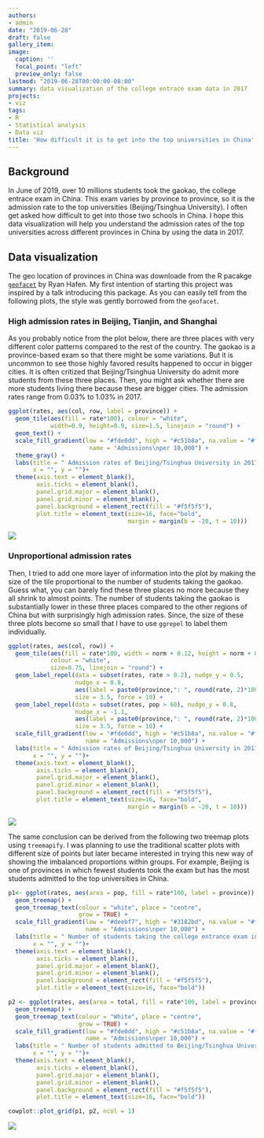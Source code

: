 ```yaml
---
authors:
- admin
date: "2019-06-28"
draft: false
gallery_item:
image:
  caption: ''
  focal_point: "left"
  preview_only: false
lastmod: "2019-06-28T00:00:00-08:00"
summary: data visualization of the college entrace exam data in 2017
projects:
- viz
tags:
- R
- Statistical analysis 
- Data viz
title: 'How difficult it is to get into the top universities in China'
---
```



## Background

In June of 2019, over 10 millions students took the gaokao, the college entrace exam in China. This exam varies by province to province, so it is the admission rate to the top universities (Beijing/Tsinghua University). I often get asked how difficult to get into those two schools in China. I hope this data visualization will help you understand the admission rates of the top universities across different provinces in China by using the data in 2017. 


## Data visualization
The geo location of provinces in China was downloade from the R pacakge [`geofacet`](https://hafen.github.io/geofacet/) by Ryan Hafen. My first intention of starting this project was inspired by a talk introducing this package. As you can easily tell from the following plots, the style was gently borrowed from the `geofacet`. 

### High admission rates in Beijing, Tianjin, and Shanghai
As you probably notice from the plot below, there are three places with very different color patterns compared to the rest of the country. The gaokao is a province-based exam so that there might be some variations. But it is uncommon to see those highly favored results happened to occur in bigger cities. It is often critized that Beijing/Tsinghua University do admit more students from these three places. Then, you might ask whether there are more students living there because these are bigger cities. The admission rates range from 0.03% to 1.03% in 2017. 

```r
ggplot(rates, aes(col, row, label = province)) +
  geom_tile(aes(fill = rate*100), colour = "white", 
            width=0.9, height=0.9, size=1.5, linejoin = "round") +
  geom_text() +
  scale_fill_gradient(low = "#fde0dd", high = "#c51b8a", na.value = "#f0f0f0", 
                       name = "Admissions\nper 10,000") +
  theme_gray() +
  labs(title = " Admission rates of Beijing/Tsinghua University in 2017",
       x = "", y = "")+
  theme(axis.text = element_blank(), 
        axis.ticks = element_blank(), 
        panel.grid.major = element_blank(), 
        panel.grid.minor = element_blank(),
        panel.background = element_rect(fill = "#f5f5f5"),
        plot.title = element_text(size=16, face="bold", 
                                  margin = margin(b = -20, t = 10)))

```


![](featured.png)

### Unproportional admission rates 
Then, I tried to add one more layer of information into the plot by making the size of the tile proportional to the number of students taking the gaokao. Guess what, you can barely find these three places no more because they all shrink to almost points. The number of students taking the gaokao is substantially lower in these three places compared to the other regions of China but with surprisingly high admission rates. Since, the size of these three plots become so small that I have to use `ggrepel` to label them individually. 

```r
ggplot(rates, aes(col, row)) +
  geom_tile(aes(fill = rate*100, width = norm + 0.12, height = norm + 0.15), 
            colour = "white", 
            size=0.75, linejoin = "round") +
  geom_label_repel(data = subset(rates, rate > 0.2), nudge_y = 0.5, 
                   nudge_x = 0.8, 
                   aes(label = paste0(province,": ", round(rate, 2)*100)), 
                   size = 3.5, force = 10) +
  geom_label_repel(data = subset(rates, pop > 60), nudge_y = 0.8, 
                   nudge_x = -1.1, 
                   aes(label = paste0(province,": ", round(rate, 2)*100)), 
                   size = 3.5, force = 10) +
  scale_fill_gradient(low = "#fde0dd", high = "#c51b8a", na.value = "#f0f0f0", 
                      name = "Admissions\nper 10,000") +
  labs(title = " Admission rates of Beijing/Tsinghua University in 2017",
       x = "", y = "")+
  theme(axis.text = element_blank(), 
        axis.ticks = element_blank(), 
        panel.grid.major = element_blank(), 
        panel.grid.minor = element_blank(),
        panel.background = element_rect(fill = "#f5f5f5"),
        plot.title = element_text(size=16, face="bold", 
                                  margin = margin(b = -20, t = 10)))
```


![](p2.png)

The same conclusion can be derived from the following two treemap plots using `treemapify`. I was planning to use the traditional scatter plots with different size of points but later became interested in trying this new way of showing the imbalanced proportions within groups. For example, Beijing is one of provinces in which fewest students took the exam but has the most students admitted to the top universities in China. 

```r
p1<- ggplot(rates, aes(area = pop, fill = rate*100, label = province)) +
  geom_treemap() +
  geom_treemap_text(colour = "white", place = "centre",
                    grow = TRUE) +
  scale_fill_gradient(low = "#deebf7", high = "#3182bd", na.value = "#f0f0f0", 
                      name = "Admissions\nper 10,000") +
  labs(title = " Number of students taking the college entrance exam in 2017",
       x = "", y = "")+
  theme(axis.text = element_blank(), 
        axis.ticks = element_blank(), 
        panel.grid.major = element_blank(), 
        panel.grid.minor = element_blank(),
        panel.background = element_rect(fill = "#f5f5f5"),
        plot.title = element_text(size=16, face="bold"))

p2 <- ggplot(rates, aes(area = total, fill = rate*100, label = province)) +
  geom_treemap() +
  geom_treemap_text(colour = "White", place = "centre",
                    grow = TRUE) +
  scale_fill_gradient(low = "#fde0dd", high = "#c51b8a", na.value = "#f0f0f0", 
                      name = "Admissions\nper 10,000") +
  labs(title = " Number of students admitted to Beijing/Tsinghua University in 2017",
       x = "", y = "")+
  theme(axis.text = element_blank(), 
        axis.ticks = element_blank(), 
        panel.grid.major = element_blank(), 
        panel.grid.minor = element_blank(),
        panel.background = element_rect(fill = "#f5f5f5"),
        plot.title = element_text(size=16, face="bold"))

cowplot::plot_grid(p1, p2, ncol = 1)

```

![](p3.png)